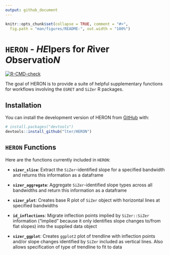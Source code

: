 ```yaml
---
output: github_document
---
```


<!-- README.md is generated from README.Rmd. Please edit that file -->

```r
knitr::opts_chunk$set(collapse = TRUE, comment = "#>",
  fig.path = "man/figures/README-", out.width = "100%")
```

# `HERON` - *HE*lpers for *R*iver *O*bservatio*N*

<!-- badges: start -->
[![R-CMD-check](https://github.com/lter/HERON/actions/workflows/R-CMD-check.yaml/badge.svg)](https://github.com/lter/HERON/actions/workflows/R-CMD-check.yaml)
<!-- badges: end -->

The goal of HERON is to provide a suite of helpful supplementary functions for workflows involving the `EGRET` and `SiZer` R packages.

## Installation

You can install the development version of HERON from [GitHub](https://github.com/) with:

``` r
# install.packages("devtools")
devtools::install_github("lter/HERON")
```

## `HERON` Functions

Here are the functions currently included in `HERON`:

- **`sizer_slice`**: Extract the `SiZer`-identified slope for a specified bandwidth and returns this information as a dataframe

- **`sizer_aggregate`**: Aggregate `SiZer`-identified slope types across all bandwidths and return this information as a dataframe

- **`sizer_plot`**: Creates base R plot of `SiZer` object with horizontal lines at specified bandwidths

- **`id_inflections`**: Migrate inflection points implied by `SiZer::SiZer` information ("implied" because it only identifies slope changes to/from flat slopes) into the supplied data object

- **`sizer_ggplot`**: Creates `ggplot2` plot of trendline with inflection points and/or slope changes identified by `SiZer` included as vertical lines. Also allows specification of type of trendline to fit to data
